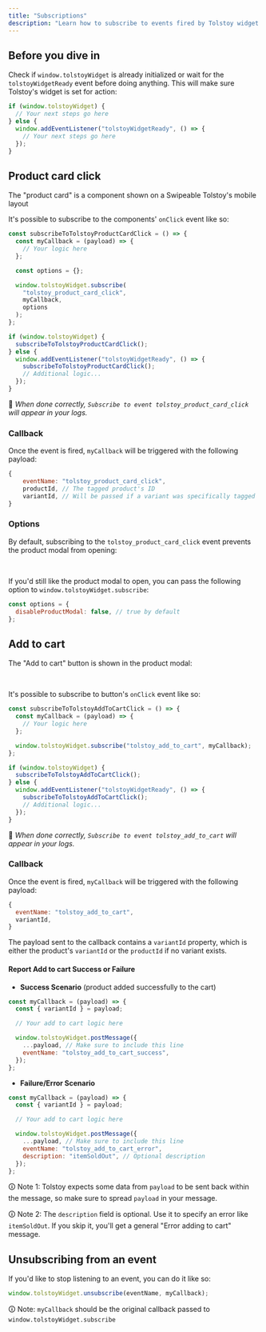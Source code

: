 ```yaml
---
title: "Subscriptions"
description: "Learn how to subscribe to events fired by Tolstoy widget."
---
```


## Before you dive in

Check if `window.tolstoyWidget` is already initialized or wait for the `tolstoyWidgetReady` event before doing anything. This will make sure Tolstoy's widget is set for action:

```javascript
if (window.tolstoyWidget) {
  // Your next steps go here
} else {
  window.addEventListener("tolstoyWidgetReady", () => {
    // Your next steps go here
  });
}
```

## Product card click

The "product card" is a component shown on a Swipeable Tolstoy's mobile layout
<br />

It's possible to subscribe to the components' `onClick` event like so:

```javascript
const subscribeToTolstoyProductCardClick = () => {
  const myCallback = (payload) => {
    // Your logic here
  };

  const options = {};

  window.tolstoyWidget.subscribe(
    "tolstoy_product_card_click",
    myCallback,
    options
  );
};

if (window.tolstoyWidget) {
  subscribeToTolstoyProductCardClick();
} else {
  window.addEventListener("tolstoyWidgetReady", () => {
    subscribeToTolstoyProductCardClick();
    // Additional logic...
  });
}
```

📌 _When done correctly, `Subscribe to event tolstoy_product_card_click` will appear in your logs._

### Callback

Once the event is fired, `myCallback` will be triggered with the following payload:

```javascript
{
    eventName: "tolstoy_product_card_click",
    productId, // The tagged product's ID
    variantId, // Will be passed if a variant was specifically tagged
}
```

### Options

By default, subscribing to the `tolstoy_product_card_click` event prevents the product modal from opening:

<br />

If you'd still like the product modal to open, you can pass the following option to `window.tolstoyWidget.subscribe`:

```javascript
const options = {
  disableProductModal: false, // true by default
};
```

## Add to cart

The "Add to cart" button is shown in the product modal:

<br />

It's possible to subscribe to button's `onClick` event like so:

```javascript
const subscribeToTolstoyAddToCartClick = () => {
  const myCallback = (payload) => {
    // Your logic here
  };

  window.tolstoyWidget.subscribe("tolstoy_add_to_cart", myCallback);
};

if (window.tolstoyWidget) {
  subscribeToTolstoyAddToCartClick();
} else {
  window.addEventListener("tolstoyWidgetReady", () => {
    subscribeToTolstoyAddToCartClick();
    // Additional logic...
  });
}
```

📌 _When done correctly, `Subscribe to event tolstoy_add_to_cart` will appear in your logs._

### Callback

Once the event is fired, `myCallback` will be triggered with the following payload:

```javascript
{
  eventName: "tolstoy_add_to_cart",
  variantId,
}
```

The payload sent to the callback contains a `variantId` property, which is either the product's `variantId` or the `productId` if no variant exists.

#### Report Add to cart Success or Failure

- **Success Scenario** (product added successfully to the cart)

```javascript
const myCallback = (payload) => {
  const { variantId } = payload;

  // Your add to cart logic here

  window.tolstoyWidget.postMessage({
    ...payload, // Make sure to include this line
    eventName: "tolstoy_add_to_cart_success",
  });
};
```

- **Failure/Error Scenario**

```javascript
const myCallback = (payload) => {
  const { variantId } = payload;

  // Your add to cart logic here

  window.tolstoyWidget.postMessage({
    ...payload, // Make sure to include this line
    eventName: "tolstoy_add_to_cart_error",
    description: "itemSoldOut", // Optional description
  });
};
```

🛈 Note 1: Tolstoy expects some data from `payload` to be sent back within the message, so make sure to spread `payload` in your message.

🛈 Note 2: The `description` field is optional. Use it to specify an error like `itemSoldOut`. If you skip it, you'll get a general "Error adding to cart" message.

## Unsubscribing from an event

If you'd like to stop listening to an event, you can do it like so:

```javascript
window.tolstoyWidget.unsubscribe(eventName, myCallback);
```

🛈 Note: `myCallback` should be the original callback passed to `window.tolstoyWidget.subscribe`


